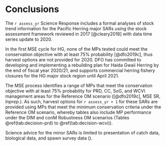 # Conclusions

The `r assess_yr` Science Response includes a formal analyses of stock trend information for the Pacific Herring major SARs
using the stock assessment framework reviewed in 2017 [@cleary2018] with data time series update to 2020.

In the first MSE cycle for HG, none of the MPs tested could meet the conservation objective with at least 75% probability [@dfo2019c],
thus harvest options are not provided for 2020.
DFO has committed to developing and implementing a rebuilding plan for Haida Gwaii Herring by the end of fiscal year 2020/21,
and supports commercial herring fishery closures for the HG major stock region until April 2021.

The MSE process identifies a range of MPs that meet the conservation objective with at least 75% probability for PRD, CC, SoG, and WCVI management areas for the Reference OM scenario ([@dfo2019c], MSE SR, $In prep.$).
As such, harvest options for `r assess_yr + 1` for these SARs are provided using MPs that meet the minimum conservation criteria under the Reference OM scenario, 
whereby tables also include MP performance under the DIM and conM Robustness OM scenarios (Tables \@ref(tab:decision-prd) to \@ref(tab:decision-wcvi)).

Science advice for the minor SARs is limited to presentation of catch data, biological data, and spawn survey data (\nameref{sec:app-minor}).
